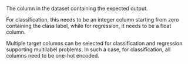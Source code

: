 The column in the dataset containing the expected output.

For classification, this needs to be an integer column starting from zero containing the class label, while for regression, it needs to be a float column.

Multiple target columns can be selected for classification and regression supporting multilabel problems.
In such a case, for classification, all columns need to be one-hot encoded.